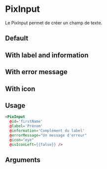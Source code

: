

<Meta
  title='Form/Input'
  component='PixInput'
  decorators={[centered]}
  argTypes={stories.argTypes}
/>

# PixInput

Le PixInput permet de créer un champ de texte.


## Default

<Canvas>
  <Story name='Default' story={stories.Default} height={100} />
</Canvas>

## With label and information

<Canvas>
  <Story story={stories.withLabel} height={100} />
</Canvas>

## With error message

<Canvas>
  <Story story={stories.withErrorMessage} height={130} />
</Canvas>

## With icon

<Canvas>
  <Story story={stories.withIcon} height={130} />
</Canvas>

## Usage

```html
<PixInput
  @id='firstName'
  @label='Prénom'
  @information='Complément du label'
  @errorMessage="Un message d'erreur"
  @icon="eye"
  @isIconLeft={{false}} />
```

## Arguments

<ArgsTable story="Default" />
